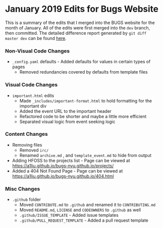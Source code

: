 
# January 2019 Edits for Bugs Website
This is a summary of the edits that I merged into the BUGS website for the month of
January. All of the edits were first merged into the `dev` branch, then committed.
The detailed difference report generated by `git diff master dev` can be found
<a href="/assets/diff.html" target="\_blank">here</a>.

### Non-Visual Code Changes
- `_config.yaml` defaults - Added defaults for values in certain types of pages
  - Removed redundancies covered by defaults from template files

### Visual Code Changes
- `important.html` edits
  - Made `_includes/important-format.html` to hold formatting for the important div
  - Added the event URL to the important header
  - Refactored code to be shorter and maybe a little more efficient
  - Separated visual logic from event seeking logic

### Content Changes
* Removing files
  - Removed `irc/`
  - Renamed `archive.md` , and `template_event.md` to hide from output
* Adding HFOSS to the projects list - Page can be viewed at https://a1liu.github.io/bugs-nyu.github.io/projects/
* Added a 404 Not Found Page - Page can be viewed at https://a1liu.github.io/bugs-nyu.github.io/404.html

### Misc Changes
* `.github` folder
  - Moved `CONTRIBUTE.md` to `.github` and renamed it to `CONTRIBUTING.md`
  - Moved `README.md`, `LICENSE` and `CODEOWNERS` to `.github` as well
  - `.github/ISSUE_TEMPLATE` - Added issue templates
  - `.github/PULL_REQUEST_TEMPLATE` - Added a pull request template

